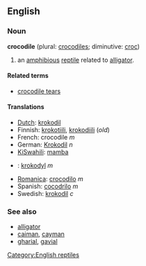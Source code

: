 ==English==

===Noun===
'''crocodile''' (plural: [[crocodiles]]; diminutive: [[croc]])

#an [[amphibious]] [[reptile]] related to [[alligator]].

====Related terms====
*[[crocodile tears]]

====Translations====
*[[Dutch]]: [[krokodil]]
*Finnish: [[krokotiili]], [[krokodiili]] (''old'')
*French: crocodile ''m''
*German: [[Krokodil]] ''n''
*[[KiSwahili]]: [[mamba]]
*{{pl}}: [[krokodyl]] ''m''
*[[Romanica]]: [[crocodilo]] ''m''
*Spanish: [[cocodrilo]] ''m''
*Swedish: [[krokodil]] ''c''

===See also===
*[[alligator]]
*[[caiman]], [[cayman]]
*[[gharial]], [[gavial]]

[[Category:English reptiles]]
